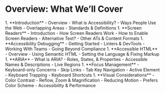 # Overview: What We’ll Cover

<div style={{columnCount: '2', columnGap: '20px', breakAfter: 'column'}}>
1. **Introduction**
    - Overview
    - What is Accessibility? 
    - Ways People Use the Web
    - Overlapping Areas
    - Standards & Definitions
1. **Screen Readers**
    - Introduction
    - How Screen Readers Work
    - How to Enable Screen Readers
    - Alternative Text?
    - Other ATs & Content Formats
1. **Accessibility Debugging**
    - Getting Started
    - Linters & DevTools
    - Working With Teams
    - Going Beyond Compliance
1. **Accessible HTML**
    - Overview
    - Using Semantic HTML
    - Setting the Language & Fixing Markup
1. **ARIA**
    - What is ARIA?
    - Roles, States, & Properties
    - Accessible Names & Descriptions
    - Live Regions
1. **Focus Management**
    - Keyboard-only Concerns
    - Skip Links
    - Tab Key Navigation
    - Active Element
    - Keyboard Trapping
    - Keyboard Shortcuts
1. **Visual Considerations**
    - Color Contrast
    - Reflow, Zoom & Magnification
    - Reducing Motion
    - Prefers Color Scheme
    - Accessibility & Performance

</div>